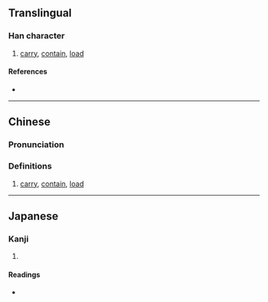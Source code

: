 {{also|傤}}
{{character info/new}}
==Translingual==

===Han character===
{{Han char|rn=9|rad=人|as=13|sn=15|four=|canj=OJIJ|ids=⿰亻載}}

# [[carry]], [[contain]], [[load]]

====References====
* {{Han ref|kx=0119.231|dkj=01210|hdz=10223.100|uh=510E|ud=20750}}

----

==Chinese==
{{zh-forms}}

===Pronunciation===
{{zh-pron
|m=zài
|c=zoi3
|mc=
|oc=
|ma=
|cat=v
}}

===Definitions===
{{zh-hanzi}}

# [[carry]], [[contain]], [[load]]

----

==Japanese==

===Kanji===
{{ja-kanji|grade=|rs=人13}}

# {{defn|lang=ja|sort=人13}}

====Readings====
* {{ja-readings|on=[[さい]] (sai)|kun=[[のせる]] (noseru)}}
